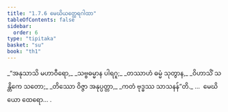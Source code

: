 ```yaml
---
title: "1.7.6 မေဃိယတ္ထေရဂါထာ"
tableOfContents: false
sidebar:
  order: 6
type: "tipitaka"
basket: "su"
book: "th1"
---
```



<DynamicBreadcrumb />

<Division number="66" book="th1" e="ch" v="19" p="234">

<Paragraph number="149" type="verses" book="th1">
_“အနုသာသိ မဟာဝီရော,_  
_သဗ္ဗဓမ္မာန ပါရဂူ;_  
_တဿာဟံ ဓမ္မံ သုတွာန,_  
_ဝိဟာသိံ သန္တိကေ သတော;_  
_တိဿော ဝိဇ္ဇာ အနုပ္ပတ္တာ,_  
_ကတံ ဗုဒ္ဓဿ သာသနန်”တိ._  


</Paragraph>
</Division>

<Paragraph number="150" type="center" book="th1">
…  မေဃိယော ထေရော… .
</Paragraph>